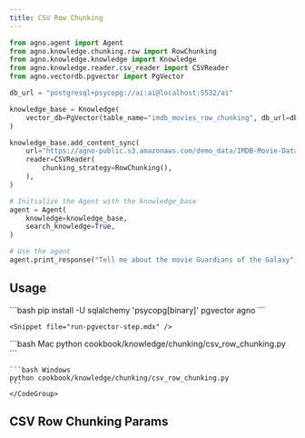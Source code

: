 ```yaml
---
title: CSV Row Chunking
---
```



```python   
from agno.agent import Agent
from agno.knowledge.chunking.row import RowChunking
from agno.knowledge.knowledge import Knowledge
from agno.knowledge.reader.csv_reader import CSVReader
from agno.vectordb.pgvector import PgVector

db_url = "postgresql+psycopg://ai:ai@localhost:5532/ai"

knowledge_base = Knowledge(
    vector_db=PgVector(table_name="imdb_movies_row_chunking", db_url=db_url),
)

knowledge_base.add_content_sync(
    url="https://agno-public.s3.amazonaws.com/demo_data/IMDB-Movie-Data.csv",
    reader=CSVReader(
        chunking_strategy=RowChunking(),
    ),
)

# Initialize the Agent with the knowledge_base
agent = Agent(
    knowledge=knowledge_base,
    search_knowledge=True,
)

# Use the agent 
agent.print_response("Tell me about the movie Guardians of the Galaxy", markdown=True)

```

## Usage

<Steps>
  <Snippet file="create-venv-step.mdx" />

  <Step title="Install libraries">
    ```bash
    pip install -U sqlalchemy 'psycopg[binary]' pgvector agno
    ```
  </Step>


    <Snippet file="run-pgvector-step.mdx" />


  <Step title="Run Agent">
    <CodeGroup>
    ```bash Mac
    python cookbook/knowledge/chunking/csv_row_chunking.py
    ```

    ```bash Windows
    python cookbook/knowledge/chunking/csv_row_chunking.py 
    ```
    </CodeGroup>
  </Step>
</Steps>

## CSV Row Chunking Params

<Snippet file="chunking-csv-row.mdx" /> 
